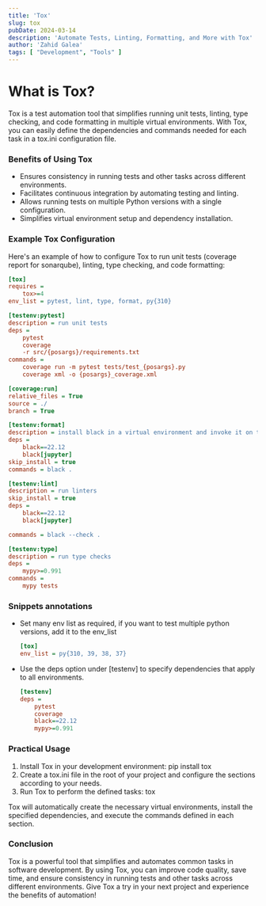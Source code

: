 ```yaml
---
title: 'Tox'
slug: tox
pubDate: 2024-03-14
description: 'Automate Tests, Linting, Formatting, and More with Tox'
author: 'Zahid Galea'
tags: [ "Development", "Tools" ]
---
```


# What is Tox?

Tox is a test automation tool that simplifies running unit tests, linting, type checking, and code formatting in multiple virtual environments. With Tox, you can easily define the dependencies and commands needed for each task in a tox.ini configuration file.

### Benefits of Using Tox
* Ensures consistency in running tests and other tasks across different environments.
* Facilitates continuous integration by automating testing and linting.
* Allows running tests on multiple Python versions with a single configuration.
* Simplifies virtual environment setup and dependency installation.

### Example Tox Configuration

Here's an example of how to configure Tox to run unit tests (coverage report for sonarqube), linting, type checking, and code formatting:

```ini
[tox]
requires =
    tox>=4
env_list = pytest, lint, type, format, py{310}

[testenv:pytest]
description = run unit tests
deps =
    pytest
    coverage
    -r src/{posargs}/requirements.txt
commands =
    coverage run -m pytest tests/test_{posargs}.py
    coverage xml -o {posargs}_coverage.xml

[coverage:run]
relative_files = True
source = ./
branch = True

[testenv:format]
description = install black in a virtual environment and invoke it on the current folder
deps =
    black==22.12
    black[jupyter]
skip_install = true
commands = black .

[testenv:lint]
description = run linters
skip_install = true
deps =
    black==22.12
    black[jupyter]

commands = black --check .

[testenv:type]
description = run type checks
deps =
    mypy>=0.991
commands =
    mypy tests
```

### Snippets annotations

* Set many env list as required, if you want to test multiple python versions, add it to the env_list

  ```ini
  [tox]
  env_list = py{310, 39, 38, 37}
    ```

* Use the deps option under [testenv] to specify dependencies that apply to all environments.

  ```ini
  [testenv]
  deps =
      pytest
      coverage
      black==22.12
      mypy>=0.991
    ```

### Practical Usage

1) Install Tox in your development environment: pip install tox
2) Create a tox.ini file in the root of your project and configure the sections according to your needs.
3) Run Tox to perform the defined tasks: tox

Tox will automatically create the necessary virtual environments, install the specified dependencies, and execute the commands defined in each section.

### Conclusion
Tox is a powerful tool that simplifies and automates common tasks in software development. By using Tox, you can improve code quality, save time, and ensure consistency in running tests and other tasks across different environments. Give Tox a try in your next project and experience the benefits of automation!